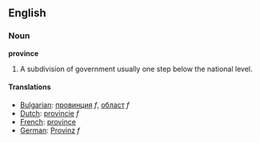 ==English==
===Noun===
'''province'''

# A subdivision of government usually one step below the national level.

====Translations====

*[[Bulgarian]]: [[провинция]] ''f'', [[област]] ''f''
*[[Dutch]]: [[provincie]] ''f''
*[[French]]: [[province]]
*[[German]]: [[Provinz]] ''f''